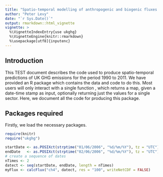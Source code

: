 ```yaml
---
title: "Spatio-temporal modelling of anthropogenic and biogenic fluxes of greenhouse gases in the UK"
author: "Peter Levy"
date: "`r Sys.Date()`"
output: rmarkdown::html_vignette
vignette: >
  %\VignetteIndexEntry{use ukghg}
  %\VignetteEngine{knitr::rmarkdown}
  %\usepackage[utf8]{inputenc}
---
```


## Introduction 
This TEST document describes the code used to produce spatio-temporal predictions of UK GHG emissions for the period 1990 to 2011.  We have provided an R package which contains the data and code to do this.  Most users will only interact with a single function \texttt{getAflux}, which returns a map, given a date-time stamp as input, optionally returning just the values for a single sector.
Here, we document all the code for producing this package.

## Packages required
Firstly, we load the necessary packages. 
```r
require(knitr)
require("ukghg")

startDate <- as.POSIXct(strptime("01/06/2006", "%d/%m/%Y"), tz = "UTC")
endDate   <- as.POSIXct(strptime("02/06/2006", "%d/%m/%Y"), tz = "UTC")
# create a sequence of dates
nTimes <- 2
datect <- seq(startDate, endDate, length = nTimes)
myFlux <- calcFlux("ch4", datect, res = "100", writeNetCDF = FALSE)
```


